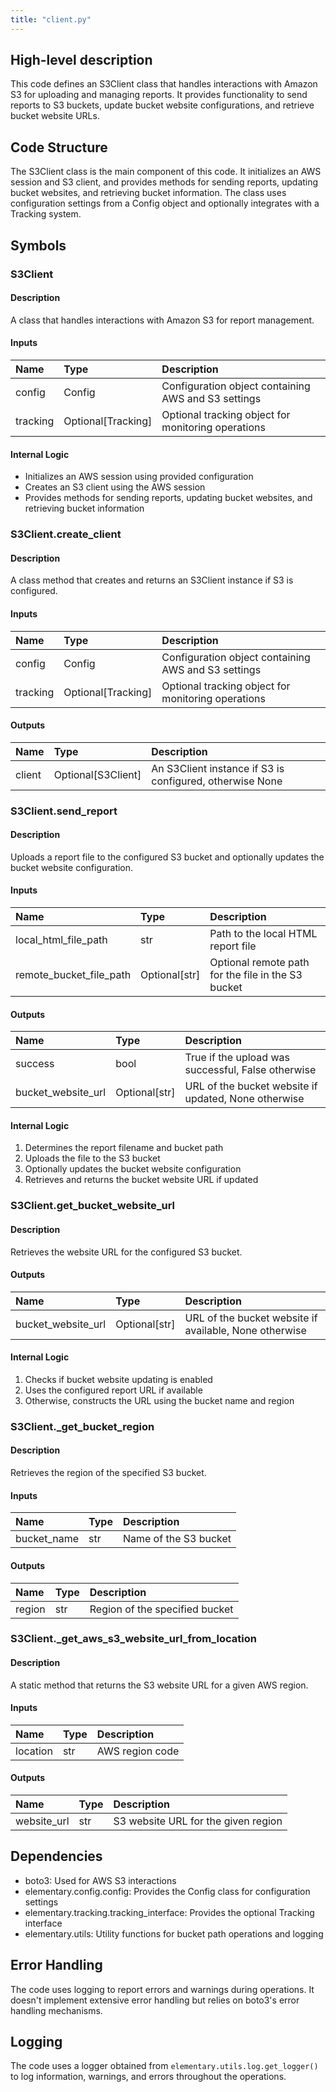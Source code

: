 ```yaml
---
title: "client.py"
---
```


## High-level description
This code defines an S3Client class that handles interactions with Amazon S3 for uploading and managing reports. It provides functionality to send reports to S3 buckets, update bucket website configurations, and retrieve bucket website URLs.

## Code Structure
The S3Client class is the main component of this code. It initializes an AWS session and S3 client, and provides methods for sending reports, updating bucket websites, and retrieving bucket information. The class uses configuration settings from a Config object and optionally integrates with a Tracking system.

## Symbols

### S3Client
#### Description
A class that handles interactions with Amazon S3 for report management.

#### Inputs
| Name | Type | Description |
|:-----|:-----|:------------|
| config | Config | Configuration object containing AWS and S3 settings |
| tracking | Optional[Tracking] | Optional tracking object for monitoring operations |

#### Internal Logic
- Initializes an AWS session using provided configuration
- Creates an S3 client using the AWS session
- Provides methods for sending reports, updating bucket websites, and retrieving bucket information

### S3Client.create_client
#### Description
A class method that creates and returns an S3Client instance if S3 is configured.

#### Inputs
| Name | Type | Description |
|:-----|:-----|:------------|
| config | Config | Configuration object containing AWS and S3 settings |
| tracking | Optional[Tracking] | Optional tracking object for monitoring operations |

#### Outputs
| Name | Type | Description |
|:-----|:-----|:------------|
| client | Optional[S3Client] | An S3Client instance if S3 is configured, otherwise None |

### S3Client.send_report
#### Description
Uploads a report file to the configured S3 bucket and optionally updates the bucket website configuration.

#### Inputs
| Name | Type | Description |
|:-----|:-----|:------------|
| local_html_file_path | str | Path to the local HTML report file |
| remote_bucket_file_path | Optional[str] | Optional remote path for the file in the S3 bucket |

#### Outputs
| Name | Type | Description |
|:-----|:-----|:------------|
| success | bool | True if the upload was successful, False otherwise |
| bucket_website_url | Optional[str] | URL of the bucket website if updated, None otherwise |

#### Internal Logic
1. Determines the report filename and bucket path
2. Uploads the file to the S3 bucket
3. Optionally updates the bucket website configuration
4. Retrieves and returns the bucket website URL if updated

### S3Client.get_bucket_website_url
#### Description
Retrieves the website URL for the configured S3 bucket.

#### Outputs
| Name | Type | Description |
|:-----|:-----|:------------|
| bucket_website_url | Optional[str] | URL of the bucket website if available, None otherwise |

#### Internal Logic
1. Checks if bucket website updating is enabled
2. Uses the configured report URL if available
3. Otherwise, constructs the URL using the bucket name and region

### S3Client._get_bucket_region
#### Description
Retrieves the region of the specified S3 bucket.

#### Inputs
| Name | Type | Description |
|:-----|:-----|:------------|
| bucket_name | str | Name of the S3 bucket |

#### Outputs
| Name | Type | Description |
|:-----|:-----|:------------|
| region | str | Region of the specified bucket |

### S3Client._get_aws_s3_website_url_from_location
#### Description
A static method that returns the S3 website URL for a given AWS region.

#### Inputs
| Name | Type | Description |
|:-----|:-----|:------------|
| location | str | AWS region code |

#### Outputs
| Name | Type | Description |
|:-----|:-----|:------------|
| website_url | str | S3 website URL for the given region |

## Dependencies
- boto3: Used for AWS S3 interactions
- elementary.config.config: Provides the Config class for configuration settings
- elementary.tracking.tracking_interface: Provides the optional Tracking interface
- elementary.utils: Utility functions for bucket path operations and logging

## Error Handling
The code uses logging to report errors and warnings during operations. It doesn't implement extensive error handling but relies on boto3's error handling mechanisms.

## Logging
The code uses a logger obtained from `elementary.utils.log.get_logger()` to log information, warnings, and errors throughout the operations.